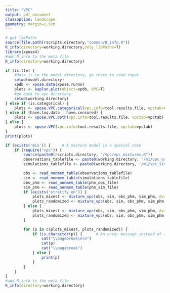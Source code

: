 ```yaml
---
title: "VPC"
output: pdf_document
classoption: landscape
geometry: margin=1.5cm
---
```


```r
# get libPaths
source(file.path(rscripts.directory,"common/R_info.R"))
R_info(directory=working.directory,only_libPaths=T)
library(xpose4)
#add R_info to the meta file
R_info(directory=working.directory)
```

```r

if (is.tte) {
    #data is in the model directory, go there to read input
    setwd(model.directory)
    xpdb <- xpose.data(xpose.runno)
    plots <- kaplan.plot(object=xpdb, VPC=T)
    #go back to vpc directory 
    setwd(working.directory)
} else if (is.categorical) { 
    plots <- xpose.VPC.categorical(vpc.info=tool.results.file, vpctab=vpctab)
} else if (have.loq.data | have.censored) {
    plots <- xpose.VPC.both(vpc.info=tool.results.file, vpctab=vpctab)
} else {
    plots <- xpose.VPC(vpc.info=tool.results.file, vpctab=vpctab)
}
print(plots) 

if (exists('mix')) {     # A mixture model is a special case
    if (require("vpc")) {
        source(paste0(rscripts.directory, "/vpc/vpc_mixtures.R"))
        observations_tablefile <- paste0(working.directory, '/m1/vpc_original.npctab.dta')
        simulations_tablefile <- paste0(working.directory, '/m1/vpc_simulation.1.npctab.dta')

        obs <- read_nonmem_table(observations_tablefile)
        sim <- read_nonmem_table(simulations_tablefile)
        obs_phm <- read_nonmem_table(phm_obs_file)
        sim_phm <- read_nonmem_table(phm_sim_file)
        if (exists('stratify_on')) {
            plots_mixest <- mixture_vpc(obs, sim, obs_phm, sim_phm, dv=dv, bins=bin_boundaries, stratify_on=stratify_on)
            plots_randomized <- mixture_vpc(obs, sim, obs_phm, sim_phm, dv=dv, bins=bin_boundaries, stratify_on=stratify_on, randomize=TRUE)
        } else {
            plots_mixest <- mixture_vpc(obs, sim, obs_phm, sim_phm, dv=dv, bins=bin_boundaries)
            plots_randomized <- mixture_vpc(obs, sim, obs_phm, sim_phm, dv=dv, bins=bin_boundaries, randomize=TRUE)
        }

        for (p in c(plots_mixest, plots_randomized)) {
            if (is.character(p)) {      # An error message instead of a plot
                cat("\\pagebreak\n\n")
                cat(p)
                cat("\\pagebreak")
            } else {
                print(p)
            }
        }
    }
}
#add R_info to the meta file
R_info(directory=working.directory)
```
